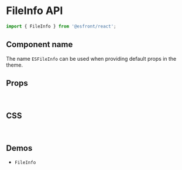 
<Meta title="Components API/FileInfo" />

# FileInfo API

```js
import { FileInfo } from '@esfront/react';
```

## Component name

The name `ESFileInfo` can be used when providing default props in the theme.

## Props

<TableInterface variant="props" name="FileInfoProps" />

<br />

## CSS

<TableInterface variant="css" name="FileInfoClasses" />

<br />

## Demos

<ul>
  <li>
    <LinkTo kind="components-FileInfo" story="demo">
      <code>FileInfo</code>
    </LinkTo>
  </li>
</ul>
